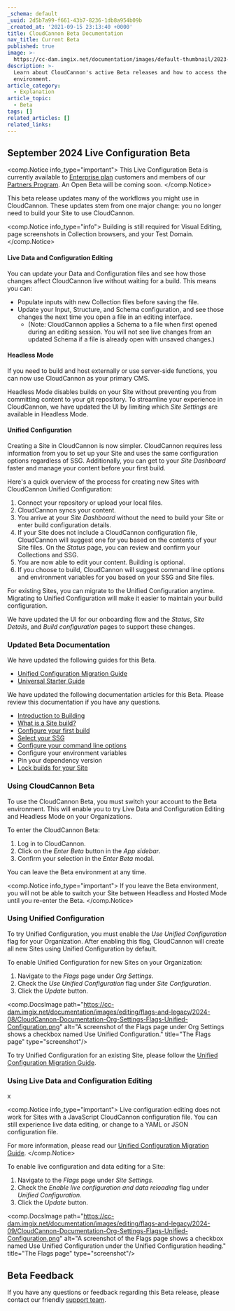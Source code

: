 ```yaml
---
_schema: default
_uuid: 2d5b7a99-f661-43b7-8236-1db8a954b09b
_created_at: '2021-09-15 23:13:40 +0000'
title: CloudCannon Beta Documentation
nav_title: Current Beta
published: true
image: >-
  https://cc-dam.imgix.net/documentation/images/default-thumbnail/2023-Q4/CloudCannon-Documentation-Thumbnail.png
description: >-
  Learn about CloudCannon's active Beta releases and how to access the Beta
  environment.
article_category:
  - Explanation
article_topic:
  - Beta
tags: []
related_articles: []
related_links:
---
```

## September 2024 Live Configuration Beta

<comp.Notice info_type="important">
  This Live Configuration Beta is currently available to [Enterprise plan](/pricing/) customers and members of our [Partners Program](/partner-program/). An Open Beta will be coming soon.
</comp.Notice>

This beta release updates many of the workflows you might use in CloudCannon. These updates stem from one major change: you no longer need to build your Site to use CloudCannon.

<comp.Notice info_type="info">
  Building is still required for Visual Editing, page screenshots in Collection browsers, and your Test Domain.
</comp.Notice>

#### Live Data and Configuration Editing

You can update your Data and Configuration files and see how those changes affect CloudCannon live without waiting for a build. This means you can:

* Populate inputs with new Collection files before saving the file.
* Update your Input, Structure, and Schema configuration, and see those changes the next time you open a file in an editing interface.
  * (Note: CloudCannon applies a Schema to a file when first opened during an editing session. You will not see live changes from an updated Schema if a file is already open with unsaved changes.)

#### Headless Mode

If you need to build and host externally or use server-side functions, you can now use CloudCannon as your primary CMS.

Headless Mode disables builds on your Site without preventing you from committing content to your git repository. To streamline your experience in CloudCannon, we have updated the UI by limiting which *Site Settings* are available in Headless Mode.

#### Unified Configuration

Creating a Site in CloudCannon is now simpler. CloudCannon requires less information from you to set up your Site and uses the same configuration options regardless of SSG. Additionally, you can get to your *Site Dashboard* faster and manage your content before your first build.

Here's a quick overview of the process for creating new Sites with CloudCannon Unified Configuration:

1. Connect your repository or upload your local files.
2. CloudCannon syncs your content.
3. You arrive at your *Site Dashboard* without the need to build your Site or enter build configuration details.
4. If your Site does not include a CloudCannon configuration file, CloudCannon will suggest one for you based on the contents of your Site files. On the *Status* page, you can review and confirm your Collections and SSG.
5. You are now able to edit your content. Building is optional.
6. If you choose to build, CloudCannon will suggest command line options and environment variables for you based on your SSG and Site files.

For existing Sites, you can migrate to the Unified Configuration anytime. Migrating to Unified Configuration will make it easier to maintain your build configuration.

We have updated the UI for our onboarding flow and the *Status*, *Site Details*, and *Build configuration* pages to support these changes.

### Updated Beta Documentation

We have updated the following guides for this Beta.

* <a href="/documentation/guides/unified-configuration-migration-guide/" target="_blank" rel="noopener">Unified Configuration Migration Guide</a>
* [Universal Starter Guide](/documentation/guides/universal-starter-guide/)

We have updated the following documentation articles for this Beta. Please review this documentation if you have any questions.

* <a href="/documentation/articles/introduction-to-building/" target="_blank" rel="noopener">Introduction to Building</a>
* <a href="/documentation/articles/what-is-a-site-build/" target="_blank" rel="noopener">What is a Site build?</a>
* [Configure your first build](/documentation/articles/configure-your-first-build/)
* <a href="/documentation/articles/select-your-ssg/" target="_blank" rel="noopener">Select your SSG</a>
* <a href="/documentation/articles/configure-your-command-line-options/" target="_blank" rel="noopener">Configure your command line options</a>
* Configure your environment variables
* Pin your dependency version
* [Lock builds for your Site](/documentation/articles/lock-builds-for-your-site/)

### Using CloudCannon Beta

To use the CloudCannon Beta, you must switch your account to the Beta environment. This will enable you to try Live Data and Configuration Editing and Headless Mode on your Organizations.

To enter the CloudCannon Beta:

1. Log in to CloudCannon.
2. Click on the *Enter Beta* button in the *App sidebar*.
3. Confirm your selection in the *Enter Beta* modal.

You can leave the Beta environment at any time.

<comp.Notice info_type="important">
  If you leave the Beta environment, you will not be able to switch your Site between Headless and Hosted Mode until you re-enter the Beta.
</comp.Notice>

### Using Unified Configuration

To try Unified Configuration, you must enable the *Use Unified Configuration* flag for your Organization. After enabling this flag, CloudCannon will create all new Sites using Unified Configuration by default.

To enable Unified Configuration for new Sites on your Organization:

1. Navigate to the *Flags* page under *Org Settings*.
2. Check the *Use Unified Configuration* flag under *Site Configuration*.
3. Click the *Update* button.

<comp.DocsImage path="https://cc-dam.imgix.net/documentation/images/editing/flags-and-legacy/2024-08/CloudCannon-Documentation-Org-Settings-Flags-Unified-Configuration.png" alt="A screenshot of the Flags page under Org Settings shows a checkbox named Use Unified Configuration." title="The Flags page" type="screenshot"/>

To try Unified Configuration for an existing Site, please follow the <a href="/documentation/guides/unified-configuration-migration-guide/" target="_blank" rel="noopener">Unified Configuration Migration Guide</a>.

### Using Live Data and Configuration Editing

x

<comp.Notice info_type="important">
  Live configuration editing does not work for Sites with a JavaScript CloudCannon configuration file. You can still experience live data editing, or change to a YAML or JSON configuration file.

  For more information, please read our <a href="/documentation/guides/unified-configuration-migration-guide/" target="_blank" rel="noopener">Unified Configuration Migration Guide</a>.
</comp.Notice>

To enable live configuration and data editing for a Site:

1. Navigate to the *Flags* page under *Site Settings*.
2. Check the *Enable live configuration and data reloading* flag under *Unified Configuration*.
3. Click the *Update* button.

<comp.DocsImage path="https://cc-dam.imgix.net/documentation/images/editing/flags-and-legacy/2024-09/CloudCannon-Documentation-Org-Settings-Flags-Unified-Configuration.png" alt="A screenshot of the Flags page shows a checkbox named Use Unified Configuration under the Unified Configuration heading." title="The Flags page" type="screenshot"/>

## Beta Feedback

If you have any questions or feedback regarding this Beta release, please contact our friendly [support team](/support/).